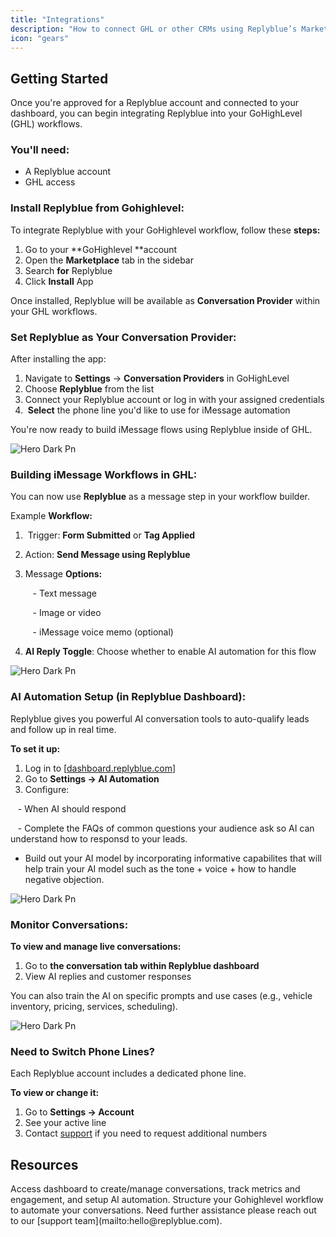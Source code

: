 ```yaml
---
title: "Integrations"
description: "How to connect GHL or other CRMs using Replyblue’s Marketplace place"
icon: "gears"
---
```


## Getting Started

Once you're approved for a Replyblue account and connected to your dashboard, you can begin integrating Replyblue into your GoHighLevel (GHL) workflows.

### You'll need:

- A Replyblue account
- GHL access

### Install Replyblue from Gohighlevel:

To integrate Replyblue with your GoHighlevel workflow, follow these **steps:**

1. Go to your \*\*GoHighlevel \*\*account
2. Open the **Marketplace** tab in the sidebar
3. Search **for** Replyblue
4. Click **Install** App

Once installed, Replyblue will be available as **Conversation Provider** within your GHL workflows.

### Set Replyblue as Your Conversation Provider:

After installing the app:

1. Navigate to **Settings** → **Conversation Providers** in GoHighLevel
2. Choose **Replyblue** from the list
3. Connect your Replyblue account or log in with your assigned credentials
4.  **Select** the phone line you'd like to use for iMessage automation

You're now ready to build iMessage flows using Replyblue inside of GHL.

![Hero Dark Pn](/images/hero-dark.png)

### Building iMessage Workflows in GHL:

You can now use **Replyblue** as a message step in your workflow builder.

Example **Workflow:**

1.  Trigger: **Form Submitted** or **Tag Applied**
2. Action: **Send Message using Replyblue**
3. Message **Options:**

      - Text message

      - Image or video

      - iMessage voice memo (optional)
4. **AI Reply Toggle**: Choose whether to enable AI automation for this flow

![Hero Dark Pn](/images/hero-dark.png)

### AI Automation Setup (in Replyblue Dashboard):

Replyblue gives you powerful AI conversation tools to auto-qualify leads and follow up in real time.

**To set it up:**

1. Log in to [[dashboard.replyblue.com](http://dashboard.replyblue.com)]
2. Go to **Settings → AI Automation**
3. Configure:

   - When AI should respond

   -  Complete the FAQs of common questions your audience ask so AI can understand how to responsd to your leads.

- Build out your AI model by incorporating informative capabilites that will help train your AI model such as the tone \+ voice \+ how to handle negative objection.

![Hero Dark Pn](/images/hero-dark.png)

### Monitor Conversations:

**To view and manage live conversations:**

1. Go to **the conversation tab within Replyblue dashboard**
2. View AI replies and customer responses

<Tip>
  You can also train the AI on specific prompts and use cases (e.g., vehicle inventory, pricing, services, scheduling).
</Tip>

![Hero Dark Pn](/images/hero-dark.png)

### Need to Switch Phone Lines?

Each Replyblue account includes a dedicated  phone line.

**To view or change it:**

1. Go to **Settings → Account**
2. See your active line
3. Contact [support](mailto:hello@replyblue.com) if you need to request additional numbers

## Resources

<Card title="Replyblue Dashboard" icon="display" iconType="regular" horizontal href="https://dashboard.replyblue.com/auth/login">
  Access dashboard to create/manage conversations, track metrics and engagement, and setup AI automation.
</Card>

<Card title="GoHighLevel Workflow Docs" icon="book-blank" horizontal href="https://help.gohighlevel.com/support/solutions/articles/155000002288-getting-started-with-workflows">
  Structure your Gohighlevel workflow to automate your conversations.
</Card>

<Card title="Contact Support" icon="headphones" horizontal href="mailto:hello@replyblue.com">
  Need further assistance please reach out to our [support team](mailto:hello@replyblue.com).
</Card>